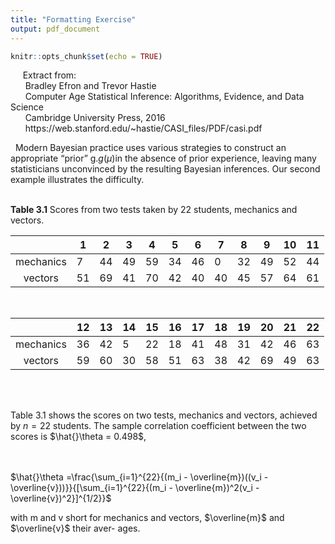 ```yaml
---
title: "Formatting Exercise"
output: pdf_document
---
```



```r
knitr::opts_chunk$set(echo = TRUE)
```
$~~~~~$Extract from:    
$~~~~~~$Bradley Efron and Trevor Hastie    
$~~~~~~$Computer Age Statistical Inference: Algorithms, Evidence, and Data Science    
$~~~~~~$Cambridge University Press, 2016          
$~~~~~~$https://web.stanford.edu/~hastie/CASI_files/PDF/casi.pdf  


$~~$Modern Bayesian practice uses various strategies to construct an appropriate “prior” g.$g(\mu )$in the absence of prior experience, leaving many statisticians unconvinced by the resulting Bayesian inferences. Our second example illustrates the difficulty.

<br> 
**Table 3.1** Scores from two tests taken by 22 students, mechanics and vectors.
<br> 

|  | 1 | 2 | 3 | 4 | 5 | 6 | 7 | 8 | 9 | 10 | 11 |
|:---------:|----|----|----|----|----|----|----|----|----|----|----|
| mechanics | 7 | 44 | 49 | 59 | 34 | 46 | 0 | 32 | 49 | 52 | 44 |
| vectors | 51 | 69 | 41 | 70 | 42 | 40 | 40 | 45 | 57 | 64 | 61 |

<br>

|  | 12 | 13 | 14 | 15 | 16 | 17 | 18 | 19 | 20 | 21 | 22 |
|:---------:|----|----|----|----|----|----|----|----|----|----|----|
| mechanics | 36 | 42 | 5 | 22 | 18 | 41 | 48 | 31 | 42 | 46 | 63 |
| vectors | 59 | 60 | 30 | 58 | 51 | 63 | 38 | 42 | 69 | 49 | 63 |

<br><br>




Table 3.1 shows the scores on two tests, mechanics and vectors, achieved by $n = 22$ students. The sample correlation coefficient between the two scores is $\hat{}\theta = 0.498$, 

<br><br>$\hat{}\theta =\frac{\sum_{i=1}^{22}{(m_i - \overline{m})((v_i - \overline{v}))}}{[\sum_{i=1}^{22}{(m_i - \overline{m})^2(v_i - \overline{v})^2}]^{1/2}}$


     
with m and v short for mechanics and vectors, $\overline{m}$ and  $\overline{v}$ their aver- ages.
